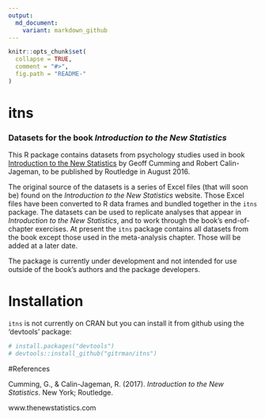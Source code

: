 ```yaml
---
output:
  md_document:
    variant: markdown_github
---
```


<!-- README.md is generated from README.Rmd. Please edit that file -->

```r
knitr::opts_chunk$set(
  collapse = TRUE,
  comment = "#>",
  fig.path = "README-"
)
```
# itns
### Datasets for the book *Introduction to the New Statistics*

This R package contains datasets from psychology studies 
used in book  [Introduction to the New Statistics](http://www.thenewstatistics.com) by Geoff Cumming 
and Robert Calin-Jageman, to be published by Routledge in August 2016.

The original source of the datasets is a series of Excel files (that will soon be) found on the 
*Introduction to the New Statistics* website.  Those Excel files have been 
converted to R data frames and bundled together in the `itns` package. The datasets can be used to 
replicate analyses that appear in *Introduction to the New Statistics*, and to work through the book's 
end-of-chapter exercises. At present the `itns` package contains all datasets from the book except those used in 
the meta-analysis chapter. Those will be added at a later date.

The package is currently under development and not intended for use outside of the book's authors 
and the package developers.

# Installation

`itns` is not currently on CRAN but you can install it from github using the 'devtools' package:

```r
# install.packages("devtools")
# devtools::install_github("gitrman/itns")
```

#References

Cumming, G., & Calin-Jageman, R. (2017). *Introduction to the New Statistics*. New York; Routledge.

www.thenewstatistics.com